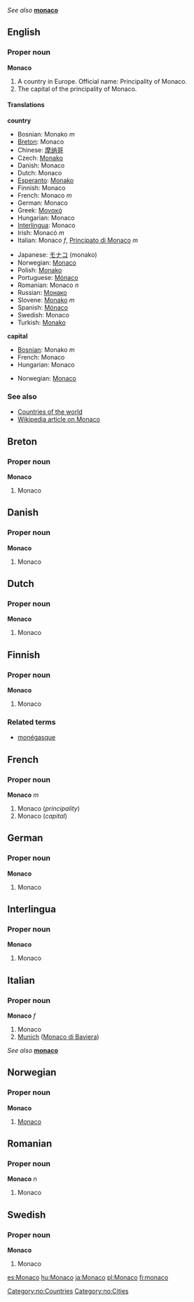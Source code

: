 ''See also'' '''[[monaco]]'''

==English==
===Proper noun===
'''Monaco'''

#<!--DefA-->A country in Europe. Official name: Principality of Monaco.
#<!--DefB-->The capital of the principality of Monaco.

====Translations====

<!--DefA-->'''country'''
{{top}}
<!--Put translations for languages from A to I here-->
*Bosnian: Monako ''m''
*[[Breton]]: Monaco
*Chinese: [[摩纳哥]]
*Czech: [[Monako]]
*Danish: Monaco
*Dutch: Monaco
*[[Esperanto]]: [[Monako]]
*Finnish: Monaco
*French: Monaco ''m''
*German: Monaco
*Greek: [[Μονακό]]
*Hungarian: Monaco
*[[Interlingua]]: Monaco
*Irish: Monacó ''m''
*Italian: Monaco ''f'', [[Principato di Monaco]] ''m''
{{mid}}
<!--Put translations for languages from J to Z here-->
*Japanese: [[モナコ]] (monako)
*Norwegian: [[#Norwegian|Monaco]]
*Polish: [[Monako]]
*Portuguese: [[Mónaco]]
*Romanian: Monaco ''n''
*Russian: [[Монако]]
*Slovene: [[Monako]] ''m''
*Spanish: [[Mónaco]]
*Swedish: Monaco
*Turkish: [[Monako]]
{{bottom}}

<!--DefB-->'''capital'''
{{top}}
<!--Put translations for languages from A to I here-->
*[[Bosnian]]: Monako ''m''
*French: Monaco
*Hungarian: Monaco
{{mid}}
<!--Put translations for languages from J to Z here-->
*Norwegian: [[#Norwegian|Monaco]]
{{bottom}}

===See also===
*[[Countries of the world]]
*[[w:Monaco|Wikipedia article on Monaco]]

==Breton==
===Proper noun===
'''Monaco'''

#<!--DefA-->Monaco

==Danish==
===Proper noun===
'''Monaco'''

#<!--DefA-->Monaco

==Dutch==
===Proper noun===
'''Monaco'''

#<!--DefA-->Monaco

==Finnish==
===Proper noun===
'''Monaco'''

#<!--DefA-->Monaco

===Related terms===
*[[monégasque]]

==French==
===Proper noun===
'''Monaco''' ''m''

#<!--DefA-->Monaco (''principality'')
#<!--DefB-->Monaco (''capital'')

==German==
===Proper noun===
'''Monaco'''

#<!--DefA-->Monaco

==Interlingua==
===Proper noun===
'''Monaco'''

#<!--DefA-->Monaco

==Italian==
===Proper noun===
'''Monaco''' ''f''

#<!--DefA-->Monaco
#<!--DefC--> [[Munich]] ([[Monaco di Baviera]])

''See also'' '''[[monaco]]'''

==Norwegian==
===Proper noun===
[[Category:no:Countries]]
[[Category:no:Cities]]
'''Monaco'''
#[[#English|Monaco]]

==Romanian==
===Proper noun===
'''Monaco''' ''n''

#<!--DefA-->Monaco

==Swedish==
===Proper noun===
'''Monaco'''

#<!--DefA-->Monaco

[[es:Monaco]]
[[hu:Monaco]]
[[ja:Monaco]]
[[pl:Monaco]]
[[fi:monaco]]